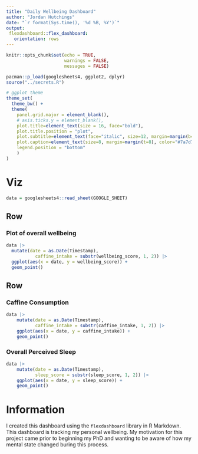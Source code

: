 ```yaml
---
title: "Daily Wellbeing Dashboard"
author: "Jordan Hutchings"
date: "`r format(Sys.time(), '%d %B, %Y')`"
output:
 flexdashboard::flex_dashboard:
   orientation: rows
---
```


```r
knitr::opts_chunk$set(echo = TRUE, 
                      warnings = FALSE, 
                      messages = FALSE)

pacman::p_load(googlesheets4, ggplot2, dplyr)
source("../secrets.R")

# ggplot theme
theme_set(
  theme_bw() + 
  theme(
    panel.grid.major = element_blank(), 
    # axis.ticks.y = element_blank(),
    plot.title=element_text(size = 16, face="bold"),
    plot.title.position = "plot",
    plot.subtitle=element_text(face="italic", size=12, margin=margin(b=12)),
    plot.caption=element_text(size=8, margin=margin(t=8), color="#7a7d7e"), 
    legend.position = "bottom"
    )
)

```

# Viz

```r
data = googlesheets4::read_sheet(GOOGLE_SHEET)

```

## Row {data-height="650"}

### Plot of overall wellbeing

```r
data |> 
  mutate(date = as.Date(Timestamp), 
           caffine_intake = substr(wellbeing_score, 1, 2)) |>
  ggplot(aes(x = date, y = wellbeing_score)) + 
  geom_point()
```

## Row {data-height="350"}

### Caffine Consumption

```r
data |> 
    mutate(date = as.Date(Timestamp), 
           caffine_intake = substr(caffine_intake, 1, 2)) |>
    ggplot(aes(x = date, y = caffine_intake)) + 
    geom_point() 
```

### Overall Perceived Sleep

```r
data |> 
    mutate(date = as.Date(Timestamp), 
           sleep_score = substr(sleep_score, 1, 2)) |>
    ggplot(aes(x = date, y = sleep_score)) + 
    geom_point() 
```

# Information

I created this dashboard using the `flexdashboard` library in R Markdown. This dashboard is tracking my personal wellbeing. My motivation for this project came prior to beginning my PhD and wanting to be aware of how my mental state changed buring this process.
